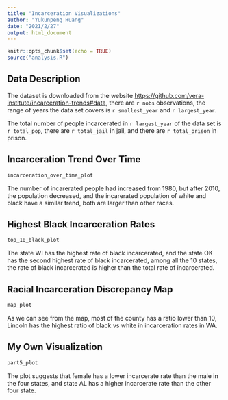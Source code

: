 ---
title: "Incarceration Visualizations"
author: "Yukunpeng Huang"
date: "2021/2/27"
output: html_document
---

```{r setup, include=FALSE}
knitr::opts_chunk$set(echo = TRUE)
source("analysis.R")
```

## Data Description

The dataset is downloaded from the website [https://github.com/vera-institute/incarceration-trends#data](https://github.com/vera-institute/incarceration-trends#data), there are `r nobs` observations, the range of years the data set covers is `r smallest_year` and `r largest_year`.

The total number of people incarcerated in `r largest_year` of the data set is `r total_pop`, there are `r total_jail` in jail, and there are `r total_prison` in prison.

## Incarceration Trend Over Time
```{r echo=F, fig.width=8}
incarceration_over_time_plot
```

The number of incarerated people had increased from 1980,  but after 2010, the population decreased, and the incarerated population of white and black have a similar trend,  both are larger than other races.

## Highest Black Incarceration Rates

```{r echo=F, fig.width=8}
top_10_black_plot
```

The state WI has the highest rate of black incarcerated, and the state OK has the second highest rate of black incarcerated, among all the 10 states, the rate of black incarcerated is higher than the total rate of incarcerated.

## Racial Incarceration Discrepancy Map

```{r echo=F, fig.width=8}
map_plot
```

As we can see from the map, most of the county has a ratio lower than 10, Lincoln has the highest ratio of black vs white in incarceration rates in WA.


## My Own Visualization
```{r echo=F, fig.width=8}
part5_plot
```

The plot suggests that female has a lower incarcerate rate than the male in the four states, and state AL has a higher incarcerate rate than the other four state.